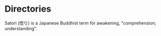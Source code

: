 # Directories

Satori (悟り) is a Japanese Buddhist term for awakening, "comprehension; understanding".

